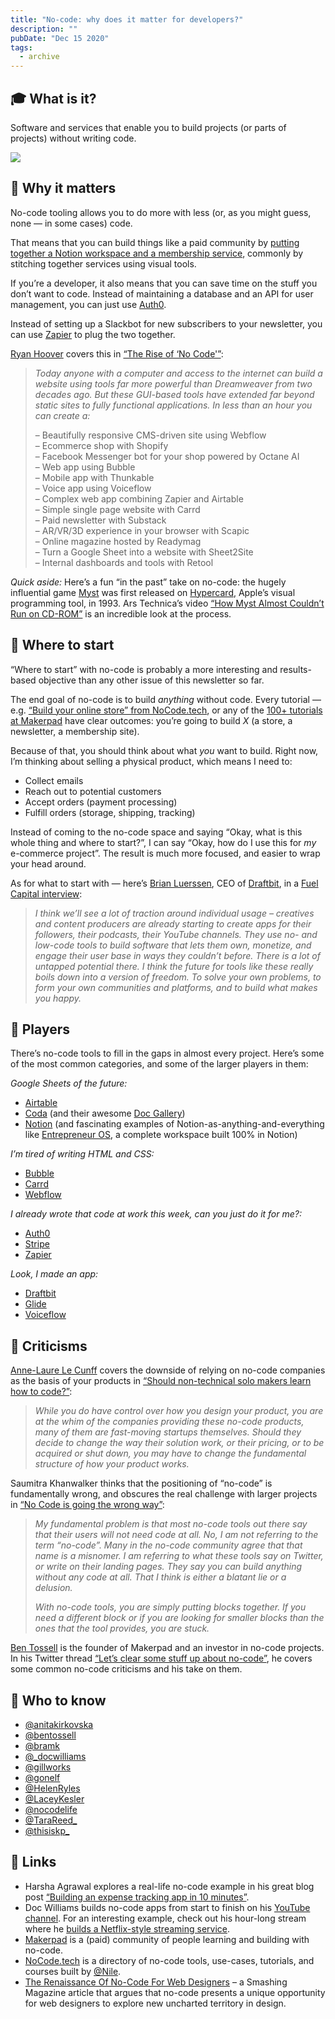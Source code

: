 ```yaml
---
title: "No-code: why does it matter for developers?"
description: ""
pubDate: "Dec 15 2020"
tags:
  - archive
---
```


## **🎓 What is it?**

Software and services that enable you to build projects (or parts of projects) without writing code.

![](https://embed.filekitcdn.com/e/bTEzu2a6kz1G63EmmMsKxH/3kB8JwbtkCuj1V5nzk9LXK?w=800&fit=max)

## **🤔 Why it matters**

No-code tooling allows you to do more with less (or, as you might guess, none — in some cases) code.

That means that you can build things like a paid community by [putting together a Notion workspace and a membership service](https://www.memberspace.com/integrations/notion-membership/), commonly by stitching together services using visual tools.

If you’re a developer, it also means that you can save time on the stuff you don’t want to code. Instead of maintaining a database and an API for user management, you can just use [Auth0](https://auth0.com/).

Instead of setting up a Slackbot for new subscribers to your newsletter, you can use [Zapier](https://zapier.com/) to plug the two together.

[Ryan Hoover](https://twitter.com/rrhoover) covers this in [“The Rise of ‘No Code'”](https://medium.com/@rrhoover/the-rise-of-no-code-e733d7c0944d):

> _Today anyone with a computer and access to the internet can build a website using tools far more powerful than Dreamweaver from two decades ago. But these GUI-based tools have extended far beyond static sites to fully functional applications. In less than an hour you can create a:_
>
> – Beautifully responsive CMS-driven site using Webflow  
> – Ecommerce shop with Shopify  
> – Facebook Messenger bot for your shop powered by Octane AI  
> – Web app using Bubble  
> – Mobile app with Thunkable  
> – Voice app using Voiceflow  
> – Complex web app combining Zapier and Airtable  
> – Simple single page website with Carrd  
> – Paid newsletter with Substack  
> – AR/VR/3D experience in your browser with Scapic  
> – Online magazine hosted by Readymag  
> – Turn a Google Sheet into a website with Sheet2Site  
> – Internal dashboards and tools with Retool

_Quick aside:_ Here’s a fun “in the past” take on no-code: the hugely influential game [Myst](https://cyan.com/games/myst/) was first released on [Hypercard](https://arstechnica.com/gadgets/2019/05/25-years-of-hypercard-the-missing-link-to-the-web/), Apple’s visual programming tool, in 1993. Ars Technica’s video [“How Myst Almost Couldn’t Run on CD-ROM”](https://www.youtube.com/watch?v=EWX5B6cD4_4) is an incredible look at the process.

## **👶 Where to start**

“Where to start” with no-code is probably a more interesting and results-based objective than any other issue of this newsletter so far.

The end goal of no-code is to build _anything_ without code. Every tutorial — e.g. [“Build your online store” from NoCode.tech](https://www.nocode.tech/build/online-store), or any of the [100+ tutorials at Makerpad](https://www.makerpad.co/tutorials) have clear outcomes: you’re going to build _X_ (a store, a newsletter, a membership site).

Because of that, you should think about what _you_ want to build. Right now, I’m thinking about selling a physical product, which means I need to:

- Collect emails
- Reach out to potential customers
- Accept orders (payment processing)
- Fulfill orders (storage, shipping, tracking)

Instead of coming to the no-code space and saying “Okay, what is this whole thing and where to start?”, I can say “Okay, how do I use this for _my_ e-commerce project”. The result is much more focused, and easier to wrap your head around.

As for what to start with — here’s [Brian Luerssen](https://twitter.com/BLuerssen), CEO of [Draftbit](http://draftbit.com/), in a [Fuel Capital interview](https://www.fuelcapital.com/stories/2020/7/16/qampa-with-brian-luerssen-a-new-generation-of-builders-is-coming-online):

> _I think we’ll see a lot of traction around individual usage – creatives and content producers are already starting to create apps for their followers, their podcasts, their YouTube channels. They use no- and low-code tools to build software that lets them own, monetize, and engage their user base in ways they couldn’t before. There is a lot of untapped potential there. I think the future for tools like these really boils down into a version of freedom. To solve your own problems, to form your own communities and platforms, and to build what makes you happy._

## **📌 Players**

There’s no-code tools to fill in the gaps in almost every project. Here’s some of the most common categories, and some of the larger players in them:

_Google Sheets of the future:_

- [Airtable](https://airtable.com/)
- [Coda](https://coda.io/welcome) (and their awesome [Doc Gallery](https://coda.io/gallery))
- [Notion](https://www.notion.so/) (and fascinating examples of Notion-as-anything-and-everything like [Entrepreneur OS](https://optemization.com/entrepreneur-os), a complete workspace built 100% in Notion)

_I’m tired of writing HTML and CSS:_

- [Bubble](https://bubble.io/)
- [Carrd](https://carrd.co/)
- [Webflow](https://carrd.co/)

_I already wrote that code at work this week, can you just do it for me?:_

- [Auth0](https://auth0.com/)
- [Stripe](https://stripe.com/stripe)
- [Zapier](https://zapier.com/)

_Look, I made an app:_

- [Draftbit](https://draftbit.com/)
- [Glide](https://www.glideapps.com/)
- [Voiceflow](https://www.voiceflow.com/?ref=nocode)

## **🙅‍ Criticisms**

[Anne-Laure Le Cunff](https://twitter.com/anthilemoon) covers the downside of relying on no-code companies as the basis of your products in [“Should non-technical solo makers learn how to code?”](https://makermag.com/non-technical-makers-nocode/):

> _While you do have control over how you design your product, you are at the whim of the companies providing these no-code products, many of them are fast-moving startups themselves. Should they decide to change the way their solution work, or their pricing, or to be acquired or shut down, you may have to change the fundamental structure of how your product works._

Saumitra Khanwalker thinks that the positioning of “no-code” is fundamentally wrong, and obscures the real challenge with larger projects in [“No Code is going the wrong way”](https://devnocodes.com/p/no-code-is-going-the-wrong-way):

> _My fundamental problem is that most no-code tools out there say that their users will not need code at all. No, I am not referring to the term “no-code”. Many in the no-code community agree that that name is a misnomer. I am referring to what these tools say on Twitter, or write on their landing pages. They say you can build anything without any code at all. That I think is either a blatant lie or a delusion._
>
> _With no-code tools, you are simply putting blocks together. If you need a different block or if you are looking for smaller blocks than the ones that the tool provides, you are stuck._

[Ben Tossell](https://twitter.com/bentossell) is the founder of Makerpad and an investor in no-code projects. In his Twitter thread [“Let’s clear some stuff up about no-code”](https://twitter.com/bentossell/status/1232642613095882752), he covers some common no-code criticisms and his take on them.

## **🙋 Who to know**

- [@anitakirkovska](https://twitter.com/anitakirkovska)
- [@bentossell](https://twitter.com/bentossell)
- [@bramk](https://twitter.com/bramk)
- [@\_docwilliams](https://twitter.com/_docwilliams)
- [@gillworks](https://twitter.com/gill_works)
- [@gonelf](https://twitter.com/gonelf)
- [@HelenRyles](https://twitter.com/helenryles)
- [@LaceyKesler](https://twitter.com/LaceyKesler)
- [@nocodelife](https://twitter.com/nocodelife)
- [@TaraReed\_](https://twitter.com/TaraReed_)
- [@thisiskp\_](https://twitter.com/thisiskp_)

## **🔗 Links**

- Harsha Agrawal explores a real-life no-code example in his great blog post [“Building an expense tracking app in 10 minutes”](https://medium.com/n8n-io/building-an-expense-tracking-app-in-10-minutes-74b0cececc90).
- Doc Williams builds no-code apps from start to finish on his [YouTube channel](https://www.youtube.com/channel/UCXv_CS0DaUVS25tFGkRALoA). For an interesting example, check out his hour-long stream where he [builds a Netflix-style streaming service](https://www.youtube.com/watch?v=XfpYxbJImvw).
- [Makerpad](https://www.makerpad.co/) is a (paid) community of people learning and building with no-code.
- [NoCode.tech](https://www.nocode.tech/) is a directory of no-code tools, use-cases, tutorials, and courses built by [@Nile](https://twitter.com/nile).
- [The Renaissance Of No-Code For Web Designers](https://www.smashingmagazine.com/2020/07/renaissance-no-code-web-designers/) – a Smashing Magazine article that argues that no-code presents a unique opportunity for web designers to explore new uncharted territory in design.
